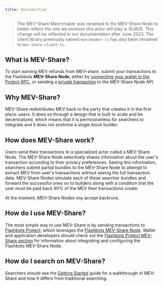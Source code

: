 ```yaml
---
title: Introduction
---
```



> The MEV-Share Matchmaker was renamed to the MEV-Share Node to better reflect the role we envision this actor will play in SUAVE. This change will be reflected in our documentation after June 2023. The client library previously named `matchmaker-ts` has also been renamed to `mev-share-client-ts`.

## What is MEV-Share?
<WhatsMevShareAdvanced />

To start earning MEV refunds from MEV-share, submit your transactions to the Flashbots **MEV-Share Node**, either by [connecting your wallet to the Protect RPC](#connect-your-wallet), or sending a [private transaction](/flashbots-auction/searchers/advanced/rpc-endpoint#eth_sendprivatetransaction) to the MEV-Share Node API.

## Why MEV-Share?
MEV-Share redistributes MEV back to the party that creates it in the first place: users. It does so through a design that is built to scale and be decentralized, which means that it is permissionless for searchers to integrate and it does not enshrine a single block builder.

## How does MEV-Share work?
Users send their transactions to a specialized actor called a MEV-Share Node. The MEV-Share Node selectively shares information about the user's transaction according to their privacy preferences. Seeing this information, searchers submit partial bundles to the MEV-Share Node to attempt to extract MEV from user's transactions without seeing the full transaction data. MEV-Share Nodes simulate each of these searcher bundles and forward the successful ones on to builders along with a condition that the user must be paid back 90% of the MEV their transactions create.

At the moment, MEV-Share Nodes ony accept backruns.

## How do I use MEV-Share?
The most simple way to use MEV-Share is by sending transactions to [Flashbots Protect](/flashbots-protect/quick-start), which leverages the [Flashbots MEV-Share Node](/flashbots-protect/mev-share). Wallet and application developers should check out the [Flashbots Protect MEV-Share section](/flashbots-protect/mev-share) for information about integrating and configuring the Flashbots MEV-Share Node.

## How do I search on MEV-Share?
Searchers should see the [Getting Started](/flashbots-mev-share/searchers/getting-started) guide for a walkthrough of MEV-Share and how it differs from traditional searching.